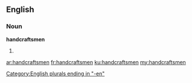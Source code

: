 ==English==

===Noun===
'''handcraftsmen'''

# {{plural of|handcraftsman}}

[[Category:English plurals ending in "-en"]]

[[ar:handcraftsmen]]
[[fr:handcraftsmen]]
[[ku:handcraftsmen]]
[[my:handcraftsmen]]